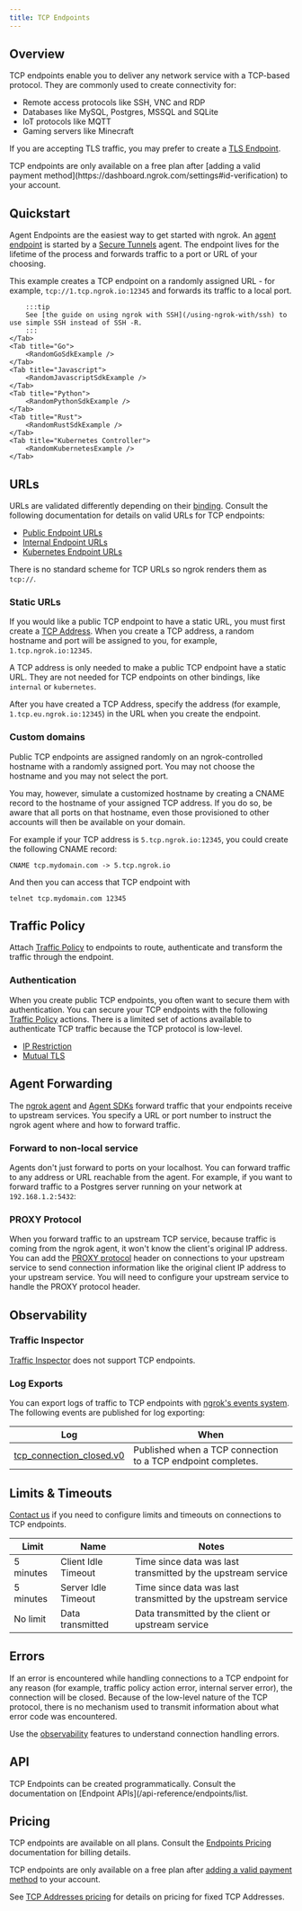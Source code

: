 ```yaml
---
title: TCP Endpoints
---
```










## Overview

TCP endpoints enable you to deliver any network service with a TCP-based
protocol. They are commonly used to create connectivity for:

- Remote access protocols like SSH, VNC and RDP
- Databases like MySQL, Postgres, MSSQL and SQLite
- IoT protocols like MQTT
- Gaming servers like Minecraft

If you are accepting TLS traffic, you may prefer to create a [TLS Endpoint](/universal-gateway/tls/).

<Info title="Free Plan Usage">
TCP endpoints are only available on a free plan after [adding a valid payment method](https://dashboard.ngrok.com/settings#id-verification) to your account.
</Info>

## Quickstart

Agent Endpoints are the easiest way to get started with ngrok. An [agent
endpoint](/universal-gateway/cloud-endpoints/) is started by a
[Secure Tunnels](/agent/) agent. The endpoint lives for the lifetime
of the process and forwards traffic to a port or URL of your choosing.

This example creates a TCP endpoint on a randomly assigned URL - for example,
`tcp://1.tcp.ngrok.io:12345` and forwards its traffic to a local port.

<Tabs>
	<Tab title="Agent CLI">
		<RandomAgentCliExample />
	</Tab>
	<Tab title="Agent Config">
		<RandomAgentConfigExample />
	</Tab>
	<Tab title="SSH -R">
		<RandomSshExample />

    	:::tip
    	See [the guide on using ngrok with SSH](/using-ngrok-with/ssh) to use simple SSH instead of SSH -R.
    	:::
    </Tab>
    <Tab title="Go">
    	<RandomGoSdkExample />
    </Tab>
    <Tab title="Javascript">
    	<RandomJavascriptSdkExample />
    </Tab>
    <Tab title="Python">
    	<RandomPythonSdkExample />
    </Tab>
    <Tab title="Rust">
    	<RandomRustSdkExample />
    </Tab>
    <Tab title="Kubernetes Controller">
    	<RandomKubernetesExample />
    </Tab>

</Tabs>

## URLs

URLs are validated differently depending on their
[binding](/universal-gateway/bindings). Consult the
following documentation for details on valid URLs for TCP endpoints:

- [Public Endpoint URLs](/universal-gateway/public-endpoints/#tcp)
- [Internal Endpoint URLs](/universal-gateway/internal-endpoints/#urls)
- [Kubernetes Endpoint URLs](/universal-gateway/kubernetes-endpoints/#urls)

There is no standard scheme for TCP URLs so ngrok renders them as `tcp://`.

### Static URLs

If you would like a public TCP endpoint to have a static URL, you must first
create a [TCP Address](/universal-gateway/tcp-addresses). When you create a TCP
address, a random hostname and port will be assigned to you, for example,
`1.tcp.ngrok.io:12345`.

A TCP address is only needed to make a public TCP endpoint have a static URL.
They are not needed for TCP endpoints on other bindings, like `internal` or
`kubernetes`.

After you have created a TCP Address, specify the address (for example,
`1.tcp.eu.ngrok.io:12345`) in the URL when you create the endpoint.

<Tabs>
	<Tab title="Agent CLI">
		<FixedAgentCliExample />
	</Tab>
	<Tab title="Agent Config">
		<FixedAgentConfigExample />
	</Tab>
	<Tab title="SSH Reverse Tunnel">
		<FixedSshExample />
	</Tab>
	<Tab title="Go">
		<FixedGoSdkExample />
	</Tab>
	<Tab title="Javascript">
		<FixedJavascriptSdkExample />
	</Tab>
	<Tab title="Python">
		<FixedPythonSdkExample />
	</Tab>
	<Tab title="Rust">
		<FixedRustSdkExample />
	</Tab>
	<Tab title="Kubernetes Controller">
		<FixedKubernetesExample />
	</Tab>
</Tabs>

### Custom domains

Public TCP endpoints are assigned randomly on an ngrok-controlled hostname with
a randomly assigned port. You may not choose the hostname and you may not
select the port.

You may, however, simulate a customized hostname by creating a CNAME record to
the hostname of your assigned TCP address. If you do so, be aware that all
ports on that hostname, even those provisioned to other accounts will then be
available on your domain.

For example if your TCP address is `5.tcp.ngrok.io:12345`, you could create the
following CNAME record:

```
CNAME tcp.mydomain.com -> 5.tcp.ngrok.io
```

And then you can access that TCP endpoint with

```
telnet tcp.mydomain.com 12345
```

## Traffic Policy

Attach [Traffic Policy](/traffic-policy/) to endpoints to route, authenticate
and transform the traffic through the endpoint.

### Authentication

When you create public TCP endpoints, you often want to secure them with
authentication. You can secure your TCP endpoints with the following [Traffic
Policy](/traffic-policy/) actions. There is a limited set of actions available
to authenticate TCP traffic because the TCP protocol is low-level.

- [IP Restriction](/traffic-policy/actions/restrict-ips/)
- [Mutual TLS](/traffic-policy/actions/terminate-tls/)

## Agent Forwarding

The [ngrok agent](/agent/) and [Agent
SDKs](/agent-sdks/) forward traffic that your endpoints receive
to upstream services. You specify a URL or port number to instruct the ngrok
agent where and how to forward traffic.

### Forward to non-local service

Agents don't just forward to ports on your localhost. You can forward traffic
to any address or URL reachable from the agent. For example, if you want to
forward traffic to a Postgres server running on your network at
`192.168.1.2:5432`:

<Tabs>
	<Tab title="Agent CLI">
		<NonLocalAgentCliExample />
	</Tab>
	<Tab title="Agent Config">
		<NonLocalAgentConfigExample />
	</Tab>
	<Tab title="SSH Reverse Tunnel">
		<NonLocalSshExample />
	</Tab>
	<Tab title="Go">
		<NonLocalGoSdkExample />
	</Tab>
	<Tab title="Javascript">
		<NonLocalJavascriptSdkExample />
	</Tab>
	<Tab title="Python">
		<NonLocalPythonSdkExample />
	</Tab>
	<Tab title="Rust">
		<NonLocalRustSdkExample />
	</Tab>
	<Tab title="Kubernetes Controller">
		<NonLocalKubernetesExample />
	</Tab>
</Tabs>

### PROXY Protocol

When you forward traffic to an upstream TCP service, because traffic is coming
from the ngrok agent, it won't know the client's original IP address. You can
add the [PROXY
protocol](https://www.haproxy.org/download/1.8/doc/proxy-protocol.txt) header
on connections to your upstream service to send connection information like the
original client IP address to your upstream service. You will need to configure
your upstream service to handle the PROXY protocol header.

<Tabs>
	<Tab title="Agent CLI">
		<ProxyProtoAgentCliExample />
	</Tab>
	<Tab title="Agent Config">
		<ProxyProtoAgentConfigExample />
	</Tab>
	<Tab title="SSH Reverse Tunnel">
		<ProxyProtoSshExample />
	</Tab>
	<Tab title="Go">
		<ProxyProtoGoSdkExample />
	</Tab>
	<Tab title="Javascript">
		<ProxyProtoJavascriptSdkExample />
	</Tab>
	<Tab title="Python">
		<ProxyProtoPythonSdkExample />
	</Tab>
	<Tab title="Rust">
		<ProxyProtoRustSdkExample />
	</Tab>
	<Tab title="Kubernetes Controller">
		<ProxyProtoKubernetesExample />
	</Tab>
</Tabs>

## Observability

### Traffic Inspector

[Traffic Inspector](/obs/traffic-inspection) does not support TCP endpoints.

### Log Exports

You can export logs of traffic to TCP endpoints with [ngrok's events
system](/obs/events/). The following events are published for log exporting:

| Log                                                                      | When                                                         |
| ------------------------------------------------------------------------ | ------------------------------------------------------------ |
| [tcp_connection_closed.v0](/obs/events/reference/#tcp-connection-closed) | Published when a TCP connection to a TCP endpoint completes. |

## Limits & Timeouts

[Contact us](mailto:support@ngrok.com) if you need to configure limits and timeouts on
connections to TCP endpoints.

| Limit     | Name                | Notes                                                        |
| --------- | ------------------- | ------------------------------------------------------------ |
| 5 minutes | Client Idle Timeout | Time since data was last transmitted by the upstream service |
| 5 minutes | Server Idle Timeout | Time since data was last transmitted by the upstream service |
| No limit  | Data transmitted    | Data transmitted by the client or upstream service           |

## Errors

If an error is encountered while handling connections to a TCP endpoint for any
reason (for example, traffic policy action error, internal server error), the
connection will be closed. Because of the low-level nature of the TCP protocol,
there is no mechanism used to transmit information about what error code was
encountered.

Use the [observability](#observability) features to understand connection
handling errors.

## API

TCP Endpoints can be created programmatically. Consult the documentation on
[Endpoint APIs](/api-reference/endpoints/list.

## Pricing

TCP endpoints are available on all plans. Consult the [Endpoints
Pricing](/universal-gateway/endpoints/#pricing) documentation for
billing details.

TCP endpoints are only available on a free plan after [adding a valid payment
method](https://dashboard.ngrok.com/settings#id-verification) to your account.

See [TCP Addresses pricing](/universal-gateway/tcp-addresses/#pricing) for
details on pricing for fixed TCP Addresses.
